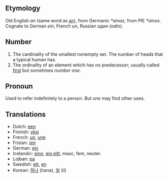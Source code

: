 == Etymology ==
Old English ''an'' (same word as [[an]]), from Germanic ''*ainaz'', from PIE ''*oinos''. Cognate to German ''ein'', French ''un'', Russian ''один'' ''(odin)''.

== Number ==
# The cardinality of the smallest nonempty set. The number of heads that a typical human has.
# The ordinality of an element which has no predecessor; usually called [[first]] but sometimes ''number one''.

== Pronoun ==
Used to refer indefinitely to a person. But ''one'' may find other uses.

== Translations ==
*Dutch: [[een]]
*Finnish: [[yksi]]
*French: [[un]], [[une]]
*Frisian: [[ien]]
*German: [[ein]]
*Icelandic: [[einn]], [[ein]],[[eitt]], masc, fem, neuter.
*Lojban: [[pa]]
*Swedish: [[ett]], [[en]]
*Korean: [[하나]] (hana), [[일]] (il)
